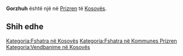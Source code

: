 {{Fshat në 
 | Emri                = Gorzhuh
 | EmriAlt                = 
 | NAME_SHORT_FORM=      
 | NAME_GENERIC=      
 | NAME_SORT_NAME_RO=      GORZHUH
 | FULL_NAME_RO = Gorzhuh
 | FULL_NAME_ND_RO=Gorzhuh
 | SORT_NAME_RG=GORZHUH
 | FULL_NAME_RG=Gorzhuh
 | FULL_NAME_ND_RG=Gorzhuh
 | SRP_NAME_SHORT_FORM=      
 | SRP_NAME_GENERIC=      
 | SRP_NAME_SORT_NAME_RO=      
 | SRP_FULL_NAME_RO = 
 | SRP_FULL_NAME_ND_RO=
 | SRP_SORT_NAME_RG=
 | SRP_FULL_NAME_RG=
 | SRP_FULL_NAME_ND_RG=
 | Emri (Rasa dhanore) = 
 | Figura              = 
 | Shteti              = Kosovo
 | Komuna              = Prizren
 | Kodi postar         = 
 | Sipërfaqja          = 

 | Popullsia           = 

 | Regj. i popullsisë  = 
 | Dend. e popullsisë  = 
 | Faqja zyrtare       = 
 <!--- Koordinatat ----> 
 | Gjerësia            = 42.176389
 | Gjatësia            = 20.546944
 | Lartësia            = 
}}
'''Gorzhuh''' është një [[]] në [[Prizren]] të [[Kosovës]].

<!-- == Gjeografia == -->
<!-- == Historia == -->
<!-- == Demografia == -->
== Shih edhe ==
{{Komuna Prizren}}
{{Kosovo-Administrata-Cung}}

[[Kategoria:Fshatra në Kosovës]]
[[Kategoria:Fshatra në Kommunes Prizren]]
[[Kategoria:Vendbanime në Kosovës]]